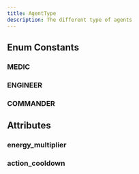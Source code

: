 ```yaml
---
title: AgentType
description: The different type of agents 
---
```


## Enum Constants

### MEDIC

<Attribute type="" docstring="Medic type." />

### ENGINEER

<Attribute type="" docstring="Engineer type." />

### COMMANDER

<Attribute type="" docstring="Commander type. Also used when the config `ALLOW_AGENT_TYPES` is disabled." />

## Attributes

### energy_multiplier

<Attribute type="float" docstring="Multiplier applied to the world's start energy to determine the agent's energy." />

### action_cooldown

<Attribute type="int" docstring="Action cooldown of the agent." />
